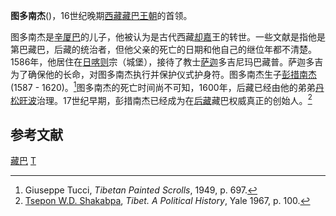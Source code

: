 '''图多南杰'''({{bo|z=ཀར་མ་མཏའུ་སྟོབས་རྣམ་རྒྱལ|w=Kar ma mt'u stobs rnam rgyal}})，16世纪晚期[[西藏|西藏]][[藏巴王朝|藏巴王朝]]的首领。

图多南杰是[[辛厦巴|辛厦巴]]的儿子，他被认为是古代西藏[[却嘉|却嘉]]王的转世。一些文献是指他是第巴藏巴，后藏的统治者，但他父亲的死亡的日期和他自己的继位年都不清楚。1586年，他居住在[[日喀则|日喀则]]宗（城堡），接待了教士[[萨迦|萨迦]]多吉尼玛巴藏普。萨迦多吉为了确保他的长命，对图多南杰执行并保护仪式护身符。图多南杰生子[[彭措南杰|彭措南杰]](1587 - 1620)。<ref>Giuseppe Tucci, ''Tibetan Painted Scrolls'', 1949, p. 697.</ref>图多南杰的死亡时间尚不可知，1600年，后藏已经由他的弟弟[[丹松旺波|丹松旺波]]治理。17世纪早期，彭措南杰已经成为在[[后藏|后藏]]藏巴权威真正的创始人。<ref>[[夏格巴·旺秋德丹|Tsepon W.D. Shakabpa]], ''Tibet. A Political History'', Yale 1967, p. 100.</ref>

== 参考文献 ==
{{Reflist}}

{{start box}}
{{s-before|[[辛厦巴|辛厦巴]]}}
{{s-title|[[藏巴汗|藏巴]]统治者|1580年代}}
{{s-after|[[丹松旺波|丹松旺波]]}}
{{end box}}

[[Category:西藏君主|藏巴]]
[[Category:明朝吐蕃人|T]]